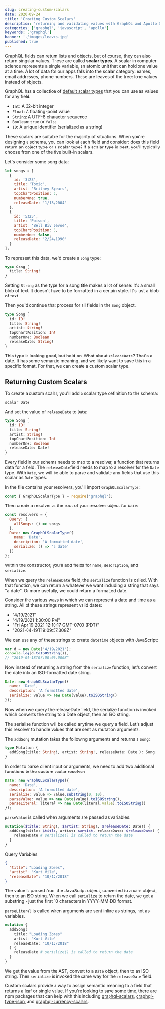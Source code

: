 ```yaml
---
slug: creating-custom-scalars
date: 2020-09-24
title: 'Creating Custom Scalars'
description: 'returning and validating values with GraphQL and Apollo Server'
categories: ['graphql', 'javascript', 'apollo']
keywords: ['graphql']
banner: './images/leaves.jpg'
published: true
---
```


GraphQL fields can return lists and objects, but of course, they can also return singular values. These are called **scalar types**. A scalar in computer science represents a single variable, an atomic unit that can hold one value at a time. A lot of data for our apps falls into the scalar category: names, email addresses, phone numbers. These are leaves of the tree: lone values instead of objects.

GraphQL has a collection of [default scalar types](https://graphql.org/learn/schema/#scalar-types) that you can use as values for any field.

- `Int`: A 32-bit integer
- `Float`: A floating-point value
- `String`: A UTF-8 character sequence
- `Boolean`: `true` or `false`
- `ID`: A unique identifier (serialized as a string)

These scalars are suitable for the majority of situations. When you're designing a schema, you can look at each field and consider: does this field return an object type or a scalar type? If a scalar type is best, you'll typically choose from one of the five built-in scalars.

Let's consider some song data:

```javascript
let songs = [
  {
    id: '3123',
    title: 'Toxic',
    artist: 'Britney Spears',
    topChartPosition: 1,
    numberOne: true,
    releaseDate: '1/13/2004'
  },
  {
    id: '5325',
    title: 'Poison',
    artist: 'Bell Biv Devoe',
    topChartPosition: 3,
    numberOne: false,
    releaseDate: '2/24/1990'
  }
];
```

To represent this data, we'd create a `Song` type:

```graphql
type Song {
  title: String!
}
```

Setting `String` as the type for a song title makes a lot of sense: it's a small blob of text. It doesn't have to be formatted in a certain style. It's just a blob of text.

Then you'd continue that process for all fields in the `Song` object.

```graphql
type Song {
  id: ID!
  title: String!
  artist: String!
  topChartPosition: Int
  numberOne: Boolean
  releaseDate: String!
}
```

This type is looking good, but hold on. What about `releaseDate`? That's a date. It has some semantic meaning, and we likely want to save this in a specific format. For that, we can create a custom scalar type.

## Returning Custom Scalars

To create a custom scalar, you'll add a scalar type definition to the schema:

```
scalar Date
```

And set the value of `releaseDate` to `Date`:

```graphql
type Song {
  id: ID!
  title: String!
  artist: String!
  topChartPosition: Int
  numberOne: Boolean
  releaseDate: Date!
}
```

Every field in our schema needs to map to a resolver, a function that returns data for a field. The `releaseDate`field needs to map to a resolver for the `Date` type. With `Date`, we will be able to parse and validate any fields that use this scalar as `Date` types.

In the file contains your resolvers, you'll import `GraphQLScalarType`:

```javascript
const { GraphQLScalarType } = require('graphql');
```

Then create a resolver at the root of your resolver object for `Date`:

```javascript
const resolvers = {
  Query: {
    allSongs: () => songs
  },
  Date: new GraphQLScalarType({
    name: 'Date',
    description: 'A formatted date',
    serialize: () => 'a date'
  })
};
```

Within the constructor, you'll add fields for `name`, `description`, and `serialize`.

When we query the `releaseDate` field, the `serialize` function is called. With that function, we can return a whatever we want including a string that says "a date". Or more usefully, we could return a formatted date.

Consider the various ways in which we can represent a date and time as a string. All of these strings represent valid dates:

- "4/19/2021"
- "4/19/2021 1:30:00 PM"
- "Fri Apr 19 2021 12:10:17 GMT-0700 (PDT)"
- "2021-04-19T19:09:57.308Z"

We can use any of these strings to create `datetime` objects with JavaScript:

```javascript
var d = new Date('4/19/2021');
console.log(d.toISOString());
// "2019-04-18T07:00:00.000Z"
```

Now instead of returning a string from the `serialize` function, let's convert the date into an ISO-formatted date string.

```javascript
Date: new GraphQLScalarType({
  name: 'Date',
  description: 'A formatted date',
  serialize: value => new Date(value).toISOString()
});
```

Now when we query the releaseDate field, the serialize function is invoked which converts the string to a Date object, then an ISO string.

The serialize function will be called anytime we query a field. Let's adjust this resolver to handle values that are sent as mutation arguments.

The `addSong` mutation takes the following arguments and returns a `Song`:

```graphql
type Mutation {
  addSong(title: String!, artist: String!, releaseDate: Date!): Song
}
```

In order to parse client input or arguments, we need to add two additional functions to the custom scalar resolver:

```javascript
Date: new GraphQLScalarType({
  name: 'Date',
  description: 'A formatted date',
  serialize: value => value.substring(0, 10),
  parseValue: value => new Date(value).toISOString(),
  parseLiteral: literal => new Date(literal.value).toISOString()
});
```

`parseValue` is called when arguments are passed as variables.

```graphql
mutation($title: String!, $artist: String!, $releaseDate: Date!) {
  addSong(title: $title, artist: $artist, releaseDate: $releaseDate) {
    releaseDate # serialize() is called to return the date
  }
}
```

Query Variables

```json
{
  "title": "Loading Zones",
  "artist": "Kurt Vile",
  "releaseDate": "10/12/2018"
}
```

The value is parsed from the JavaScript object, converted to a `Date` object, then to an ISO string. When we call `serialize` to return the date, we get a substring - just the first 10 characters in YYYY-MM-DD format.

`parseLiteral` is called when arguments are sent inline as strings, not as variables.

```graphql
mutation {
  addSong(
    title: "Loading Zones"
    artist: "Kurt Vile"
    releaseDate: "10/12/2018"
  ) {
    releaseDate # serialize() is called to return the date
  }
}
```

We get the value from the AST, convert to a `Date` object, then to an ISO string. Then `serialize` is invoked the same way for the `releaseDate` field.

Custom scalars provide a way to assign semantic meaning to a field that returns a leaf or single value. If you're looking to save some time, there are npm packages that can help with this including [graphql-scalars](https://github.com/okgrow/graphql-scalars), [graphql-type-json](https://github.com/taion/graphql-type-json), and [graphql-currency-scalars](https://github.com/abhiaiyer91/graphql-currency-scalars).

